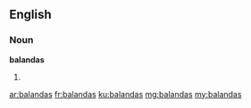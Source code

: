 ==English==

===Noun===
'''balandas'''

# {{plural of|balanda}}

[[ar:balandas]]
[[fr:balandas]]
[[ku:balandas]]
[[mg:balandas]]
[[my:balandas]]
